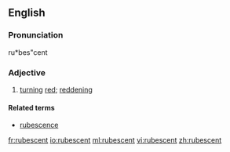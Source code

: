 ==English==

===Pronunciation===
ru*bes"cent

===Adjective===
{{en-adj}}

# [[turn]]ing [[red]]; [[reddening]]

====Related terms====
* [[rubescence]]

[[fr:rubescent]]
[[io:rubescent]]
[[ml:rubescent]]
[[vi:rubescent]]
[[zh:rubescent]]